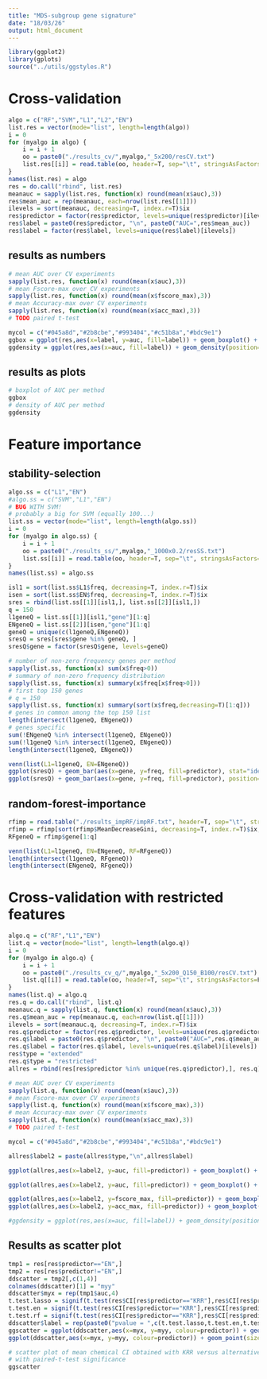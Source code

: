 ```yaml
---
title: "MDS-subgroup gene signature"
date: "18/03/26"
output: html_document
---
```



```r
library(ggplot2)
library(gplots)
source("../utils/ggstyles.R")
```

# Cross-validation

```r
algo = c("RF","SVM","L1","L2","EN")
list.res = vector(mode="list", length=length(algo))
i = 0
for (myalgo in algo) {
    i = i + 1
    oo = paste0("./results_cv/",myalgo,"_5x200/resCV.txt")
    list.res[[i]] = read.table(oo, header=T, sep="\t", stringsAsFactors=F)
}
names(list.res) = algo
res = do.call("rbind", list.res)
meanauc = sapply(list.res, function(x) round(mean(x$auc),3))
res$mean_auc = rep(meanauc, each=nrow(list.res[[1]]))
ilevels = sort(meanauc, decreasing=T, index.r=T)$ix
res$predictor = factor(res$predictor, levels=unique(res$predictor)[ilevels])
res$label = paste0(res$predictor, "\n", paste0("AUC=",res$mean_auc))
res$label = factor(res$label, levels=unique(res$label)[ilevels])
```

## results as numbers
```r
# mean AUC over CV experiments
sapply(list.res, function(x) round(mean(x$auc),3))
# mean Fscore-max over CV experiments
sapply(list.res, function(x) round(mean(x$fscore_max),3))
# mean Accuracy-max over CV experiments
sapply(list.res, function(x) round(mean(x$acc_max),3))
# TODO paired t-test
```

```r
mycol = c("#045a8d","#2b8cbe","#993404","#c51b8a","#bdc9e1")
ggbox = ggplot(res,aes(x=label, y=auc, fill=label)) + geom_boxplot() + theme1 + scale_fill_manual(values=mycol) + noleg + noxtitle + xlab("method")
ggdensity = ggplot(res,aes(x=auc, fill=label)) + geom_density(position="stack") + theme1 + scale_fill_manual(values=mycol) + topleg + nolegtitle
```

## results as plots

```r
# boxplot of AUC per method 
ggbox
# density of AUC per method
ggdensity
```

# Feature importance

## stability-selection

```r
algo.ss = c("L1","EN")
#algo.ss = c("SVM","L1","EN")
# BUG WITH SVM!
# probably a big for SVM (equally 100...)
list.ss = vector(mode="list", length=length(algo.ss))
i = 0
for (myalgo in algo.ss) {
    i = i + 1
    oo = paste0("./results_ss/",myalgo,"_1000x0.2/resSS.txt")
    list.ss[[i]] = read.table(oo, header=T, sep="\t", stringsAsFactors=F)
}
names(list.ss) = algo.ss

isl1 = sort(list.ss$L1$freq, decreasing=T, index.r=T)$ix
isen = sort(list.ss$EN$freq, decreasing=T, index.r=T)$ix
sres = rbind(list.ss[[1]][isl1,], list.ss[[2]][isl1,])
q = 150
l1geneQ = list.ss[[1]][isl1,"gene"][1:q]
ENgeneQ = list.ss[[2]][isen,"gene"][1:q]
geneQ = unique(c(l1geneQ,ENgeneQ))
sresQ = sres[sres$gene %in% geneQ, ]
sresQ$gene = factor(sresQ$gene, levels=geneQ)
```

```r
# number of non-zero frequency genes per method
sapply(list.ss, function(x) sum(x$freq>0))
# summary of non-zero frequency distribution
sapply(list.ss, function(x) summary(x$freq[x$freq>0]))
# first top 150 genes
# q = 150
sapply(list.ss, function(x) summary(sort(x$freq,decreasing=T)[1:q]))
# genes in common among the top 150 list
length(intersect(l1geneQ, ENgeneQ))
# genes specific
sum(!ENgeneQ %in% intersect(l1geneQ, ENgeneQ))
sum(!l1geneQ %in% intersect(l1geneQ, ENgeneQ))
length(intersect(l1geneQ, ENgeneQ))
```

```r
venn(list(L1=l1geneQ, EN=ENgeneQ))
ggplot(sresQ) + geom_bar(aes(x=gene, y=freq, fill=predictor), stat="identity") + facet_grid(predictor~.) + theme0 + angle45
ggplot(sresQ) + geom_bar(aes(x=gene, y=freq, fill=predictor), position=position_dodge(), stat="identity")
```

## random-forest-importance

```r
rfimp = read.table("./results_impRF/impRF.txt", header=T, sep="\t", stringsAsFactors=F)
rfimp = rfimp[sort(rfimp$MeanDecreaseGini, decreasing=T, index.r=T)$ix,]
RFgeneQ = rfimp$gene[1:q]
```

```r
venn(list(L1=l1geneQ, EN=ENgeneQ, RF=RFgeneQ))
length(intersect(l1geneQ, RFgeneQ))
length(intersect(ENgeneQ, RFgeneQ))
```

# Cross-validation with restricted features

```r
algo.q = c("RF","L1","EN")
list.q = vector(mode="list", length=length(algo.q))
i = 0
for (myalgo in algo.q) {
    i = i + 1
    oo = paste0("./results_cv_q/",myalgo,"_5x200_Q150_B100/resCV.txt")
    list.q[[i]] = read.table(oo, header=T, sep="\t", stringsAsFactors=F)
}
names(list.q) = algo.q
res.q = do.call("rbind", list.q)
meanauc.q = sapply(list.q, function(x) round(mean(x$auc),3))
res.q$mean_auc = rep(meanauc.q, each=nrow(list.q[[1]]))
ilevels = sort(meanauc.q, decreasing=T, index.r=T)$ix
res.q$predictor = factor(res.q$predictor, levels=unique(res.q$predictor)[ilevels])
res.q$label = paste0(res.q$predictor, "\n", paste0("AUC=",res.q$mean_auc))
res.q$label = factor(res.q$label, levels=unique(res.q$label)[ilevels])
res$type = "extended"
res.q$type = "restricted"
allres = rbind(res[res$predictor %in% unique(res.q$predictor),], res.q)
```

```r
# mean AUC over CV experiments
sapply(list.q, function(x) round(mean(x$auc),3))
# mean Fscore-max over CV experiments
sapply(list.q, function(x) round(mean(x$fscore_max),3))
# mean Accuracy-max over CV experiments
sapply(list.q, function(x) round(mean(x$acc_max),3))
# TODO paired t-test
```

```r
mycol = c("#045a8d","#2b8cbe","#993404","#c51b8a","#bdc9e1")

allres$label2 = paste(allres$type,"\n",allres$label)

ggplot(allres,aes(x=label2, y=auc, fill=predictor)) + geom_boxplot() + theme1 + scale_fill_manual(values=mycol) + noleg + noxtitle + xlab("method") + facet_grid(.~predictor, scale="free")

ggplot(allres,aes(x=label2, y=auc, fill=predictor)) + geom_boxplot() + theme1 + scale_fill_manual(values=mycol) + noleg + noxtitle + xlab("method") + facet_grid(.~predictor, scale="free")

ggplot(allres,aes(x=label2, y=fscore_max, fill=predictor)) + geom_boxplot() + theme1 + scale_fill_manual(values=mycol) + noleg + noxtitle + xlab("method") + facet_grid(.~predictor, scale="free")
ggplot(allres,aes(x=label2, y=acc_max, fill=predictor)) + geom_boxplot() + theme1 + scale_fill_manual(values=mycol) + noleg + noxtitle + xlab("method") + facet_grid(.~predictor, scale="free")

#ggdensity = ggplot(res,aes(x=auc, fill=label)) + geom_density(position="stack") + theme1 + scale_fill_manual(values=mycol) + topleg + nolegtitle
```


## Results as scatter plot

```r
tmp1 = res[res$predictor=="EN",]
tmp2 = res[res$predictor!="EN",]
ddscatter = tmp2[,c(1,4)]
colnames(ddscatter)[1] = "myy"
ddscatter$myx = rep(tmp1$auc,4)
t.test.lasso = signif(t.test(res$CI[res$predictor=="KRR"],res$CI[res$predictor=="Lasso"],alternative="greater", paired=T)$p.value,2)
t.test.en = signif(t.test(res$CI[res$predictor=="KRR"],res$CI[res$predictor=="ElasticNet"],alternative="greater", paired=T)$p.value,2)
t.test.rf = signif(t.test(res$CI[res$predictor=="KRR"],res$CI[res$predictor=="randomForest"],alternative="greater", paired=T)$p.value,2)
ddscatter$label = rep(paste0("pvalue = ",c(t.test.lasso,t.test.en,t.test.rf)),each=nrow(tmp1))
ggscatter = ggplot(ddscatter,aes(x=myx, y=myy, colour=predictor)) + geom_point(size=2) + theme1 + scale_colour_manual(values=mycol) + noleg +  facet_wrap(predictor ~ label) + geom_abline(intercept=0, slope=1) + xlab("CI with KRR") + ylab("CI with state-of-the-art")
ggplot(ddscatter,aes(x=myx, y=myy, colour=predictor)) + geom_point(size=2) + theme1 + scale_colour_manual(values=mycol) + noleg +  facet_grid(. ~ predictor) + geom_abline(intercept=0, slope=1)
```

```r
# scatter plot of mean chemical CI obtained with KRR versus alternative methods
# with paired-t-test significance
ggscatter
```

